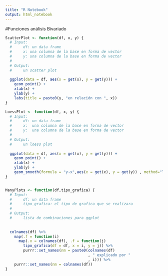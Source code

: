 ```yaml
---
title: "R Notebook"
output: html_notebook
---
```


#Funciones análisis Bivariado 

```r
ScatterPlot <- function(df, x, y) {
  # Input: 
  #     df: un data frame
  #     x: una columna de la base en forma de vector
  #     y: una columna de la base en forma de vector
  #
  # Output:
  #     un scatter plot
  
  ggplot(data = df, aes(x = get(x), y = get(y))) +
    geom_point() +
    xlab(x) +
    ylab(y) +
    labs(title = paste0(y, "en relación con ", x))
}

LoessPlot <- function(df, x, y) {
  # Input: 
  #     df: un data frame
  #     x:  una columna de la base en forma de vector
  #     y:  una columna de la base en forma de vector
  #
  # Output:
  #     un loess plot
  
  ggplot(data = df, aes(x = get(x), y = get(y))) +
    geom_point() +
    xlab(x) +
    ylab(y) +
    geom_smooth(formula = "y~x",aes(x = get(x), y = get(y)) , method="lm")
}


ManyPlots <- function(df,tipo_grafica) {
  # Input: 
  #     df: un data frame
  #     tipo_grafica: el tipo de grafica que se realizara
  #
  # Output:
  #     lista de combinaciones para ggplot
  
  
  colnames(df) %>%
    map(.f = function(i) 
      map(.x = colnames(df), .f = function(j)
        tipo_grafica(df = df, x = i, y = j)) %>%
        purrr::set_names(nm = paste0(colnames(df)
                                     , " explicado por "
                                     , i))) %>%
    purrr::set_names(nm = colnames(df))
}

```


